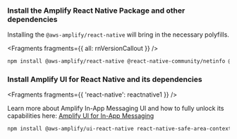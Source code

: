 ### Install the Amplify React Native Package and other dependencies
Installing the `@aws-amplify/react-native` will bring in the necessary polyfills. 


<Fragments fragments={{ all: rnVersionCallout }} />

```bash
npm install @aws-amplify/react-native @react-native-community/netinfo @react-native-async-storage/async-storage
```

### Install Amplify UI for React Native and its dependencies


<Fragments fragments={{ 'react-native': reactnative1 }} />

<Callout>

  Learn more about Amplify In-App Messaging UI and how to fully unlock its capabilities here: [Amplify UI for In-App Messaging](https://ui.docs.amplify.aws/react-native/connected-components/in-app-messaging)
  
</Callout>

```bash
npm install @aws-amplify/ui-react-native react-native-safe-area-context
```
